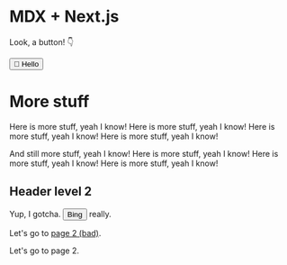 
# MDX + Next.js

Look, a button! 👇

<Button>👋 Hello</Button>

# More stuff

Here is more stuff, yeah I know! Here is more stuff, yeah I know! Here is more stuff, yeah I know! Here is more stuff, yeah I know!

And still more stuff, yeah I know! Here is more stuff, yeah I know! Here is more stuff, yeah I know! Here is more stuff, yeah I know!

## Header level 2

Yup, I gotcha. <Button>Bing</Button> really.

Let's go to [page 2 (bad)](page-2).

Let's go to <Link href="page-2" passHref><a>page 2</a></Link>.
